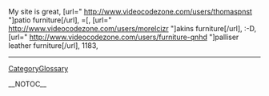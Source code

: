 My site is great, [url=" http://www.videocodezone.com/users/thomaspnst "]patio furniture[/url],  =[, [url=" http://www.videocodezone.com/users/morelcizr "]akins furniture[/url],  :-D, [url=" http://www.videocodezone.com/users/furniture-qnhd "]palliser leather furniture[/url],  1183,
----
[[CategoryGlossary]]

__NOTOC__
